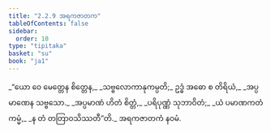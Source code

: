 ```yaml
---
title: "2.2.9 အရကဇာတက"
tableOfContents: false
sidebar:
  order: 10
type: "tipitaka"
basket: "su"
book: "ja1"
---
```



<DynamicBreadcrumb />

<Division number="37" book="ja1">

<Paragraph number="398" type="verses" book="ja1">
_“ယော ဝေ မေတ္တေန စိတ္တေန,_  
_သဗ္ဗလောကာနုကမ္ပတိ;_  
ဥဒ္ဓံ အဓော စ တိရိယံ,_  
_အပ္ပမာဏေန သဗ္ဗသော._  

</Paragraph>

</Division>
<Division number="38" book="ja1">

<Paragraph number="399" type="verses" book="ja1">
_အပ္ပမာဏံ ဟိတံ စိတ္တံ,_  
_ပရိပုဏ္ဏံ သုဘာဝိတံ;_  
_ယံ ပမာဏကတံ ကမ္မံ,_  
_န တံ တတြာဝသိဿတီ”တိ._  


</Paragraph>
</Division>

<Paragraph number="400" type="center" book="ja1">
အရကဇာတကံ နဝမံ.
</Paragraph>